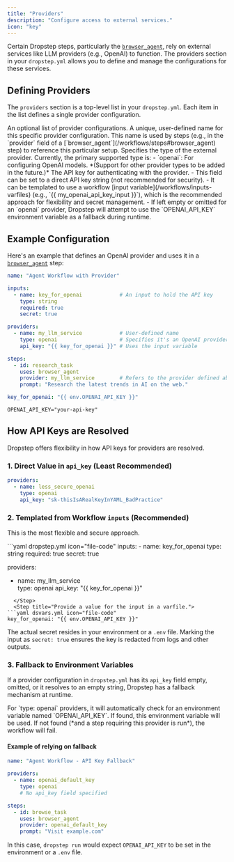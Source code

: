 ```yaml
---
title: "Providers"
description: "Configure access to external services."
icon: "key"
---
```


Certain Dropstep steps, particularly the [`browser_agent`](/workflows/steps#browser_agent), rely on external services like LLM providers (e.g., OpenAI) to function. The providers section in your `dropstep.yml` allows you to define and manage the configurations for these services.

## Defining Providers

The `providers` section is a top-level list in your `dropstep.yml`. Each item in the list defines a single provider configuration.

<ParamField path="providers" type="object[]" required="false">
    An optional list of provider configurations.
    <Expandable title="properties" defaultOpen>
        <ParamField path="name" type="string" required="true">
            A unique, user-defined name for this specific provider configuration. This name is used by steps (e.g., in the `provider` field of a [`browser_agent`](/workflows/steps#browser_agent) step) to reference this particular setup.
        </ParamField>
        <ParamField path="type" type="string" required="true">
            Specifies the type of the external provider. Currently, the primary supported type is:
            - `openai`: For configuring OpenAI models.
            *(Support for other provider types to be added in the future.)*
        </ParamField>
        <ParamField path="api_key" type="string" required="false">
            The API key for authenticating with the provider.
            - This field can be set to a direct API key string (not recommended for security).
            - It can be templated to use a workflow [input variable](/workflows/inputs-varfiles) (e.g., `{{ my_openai_api_key_input }}`), which is the recommended approach for flexibility and secret management.
            - If left empty or omitted for an `openai` provider, Dropstep will attempt to use the `OPENAI_API_KEY` environment variable as a fallback during runtime.
        </ParamField>
    </Expandable>
</ParamField>

## Example Configuration

Here's an example that defines an OpenAI provider and uses it in a [`browser_agent`](/workflows/steps#browser_agent) step:

```yaml dropstep.yml icon="file-code"
name: "Agent Workflow with Provider"

inputs:
  - name: key_for_openai            # An input to hold the API key
    type: string
    required: true
    secret: true

providers:
  - name: my_llm_service            # User-defined name
    type: openai                    # Specifies it's an OpenAI provider
    api_key: "{{ key_for_openai }}" # Uses the input variable

steps:
  - id: research_task
    uses: browser_agent
    provider: my_llm_service        # Refers to the provider defined above
    prompt: "Research the latest trends in AI on the web."
```

```yaml dsvars.yml icon="file-code"
key_for_openai: "{{ env.OPENAI_API_KEY }}"
```

```env .env icon="file-code"
OPENAI_API_KEY="your-api-key"
```

## How API Keys are Resolved

Dropstep offers flexibility in how API keys for providers are resolved.

### 1. Direct Value in `api_key` (Least Recommended)

```yaml dropstep.yml icon="file-code"
providers:
  - name: less_secure_openai
    type: openai
    api_key: "sk-thisIsARealKeyInYAML_BadPractice"
```

### 2. Templated from Workflow `inputs` (Recommended)

This is the most flexible and secure approach.

<Steps>
  <Step title="Define an input and reference it in the provider's api_key field.">
```yaml dropstep.yml icon="file-code"
inputs:
  - name: key_for_openai
    type: string
    required: true
    secret: true

providers:
  - name: my_llm_service            
    type: openai
    api_key: "{{ key_for_openai }}"
```
  </Step>
  <Step title="Provide a value for the input in a varfile.">
```yaml dsvars.yml icon="file-code"
key_for_openai: "{{ env.OPENAI_API_KEY }}"
```
  </Step>
</Steps>

The actual secret resides in your environment or a `.env` file. Marking the input as `secret: true` ensures the key is redacted from logs and other outputs.

### 3. Fallback to Environment Variables

If a provider configuration in `dropstep.yml` has its `api_key` field empty, omitted, or it resolves to an empty string, Dropstep has a fallback mechanism at runtime.

<Steps>
    <Step>
      For `type: openai` providers, it will automatically check for an environment variable named `OPENAI_API_KEY`.
    </Step>
    <Step>
      If found, this environment variable will be used. If not found (*and a step requiring this provider is run*), the workflow will fail.
    </Step>
</Steps>

#### Example of relying on fallback

```yaml dropstep.yml icon="file-code" focus={3-6}
name: "Agent Workflow - API Key Fallback"

providers:
  - name: openai_default_key
    type: openai
    # No api_key field specified

steps:
  - id: browse_task
    uses: browser_agent
    provider: openai_default_key
    prompt: "Visit example.com"
```

In this case, `dropstep run` would expect `OPENAI_API_KEY` to be set in the environment or a `.env` file.